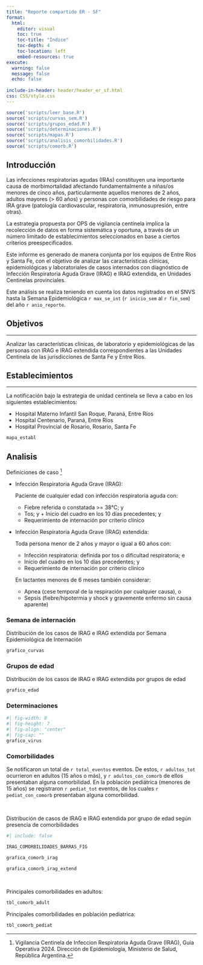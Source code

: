 ```yaml
---
title: "Reporte compartido ER - SF"
format: 
  html:
    editor: visual
    toc: true
    toc-title: "Índice"
    toc-depth: 4
    toc-location: left
    embed-resources: true
execute: 
  warning: false
  message: false
  echo: false
  
include-in-header: header/header_er_sf.html
css: CSS/style.css  
---
```


```r
source('scripts/leer_base.R')
source('scripts/curvas_sem.R')
source('scripts/grupos_edad.R')
source('scripts/determinaciones.R')
source('scripts/mapas.R')
source('scripts/analisis_comorbilidades.R')
source('scripts/comorb.R')

```

## Introducción

Las infecciones respiratorias agudas (IRAs) constituyen una importante causa de morbimortalidad afectando fundamentalmente a niñas/os menores de cinco años, particularmente aquellos menores de 2 años, adultos mayores (\> 60 años) y personas con comorbilidades de riesgo para IRA grave (patología cardiovascular, respiratoria, inmunosupresión, entre otras).

La estrategia propuesta por OPS de vigilancia centinela implica la recolección de datos en forma sistemática y oportuna, a través de un número limitado de establecimientos seleccionados en base a ciertos criterios preespecificados.

Este informe es generado de manera conjunta por los equipos de Entre Rios y Santa Fe, con el objetivo de analizar las características clínicas, epidemiológicas y laboratoriales de casos internados con diagnóstico de Infección Respiratoria Aguda Grave (IRAG) e IRAG extendida, en Unidades Centinelas provinciales.

Este análisis se realiza teniendo en cuenta los datos registrados en el SNVS hasta la Semana Epidemiológica `r max_se_int` (`r inicio_sem` al `r fin_sem`) del año `r anio_reporte`.

## Objetivos

------------------------------------------------------------------------

Analizar las características clínicas, de laboratorio y epidemiológicas de las personas con IRAG e IRAG extendida correspondientes a las Unidades Centinela de las jurisdicciones de Santa Fe y Entre Ríos.

## Establecimientos

------------------------------------------------------------------------

La notificación bajo la estrategia de unidad centinela se lleva a cabo en los siguientes establecimientos:

-   Hospital Materno Infantil San Roque, Paraná, Entre Ríos
-   Hospital Centenario, Paraná, Entre Ríos
-   Hospital Provincial de Rosario, Rosario, Santa Fe

```r

mapa_establ

```

## Analisis

Definiciones de caso [^1]

[^1]: Vigilancia Centinela de Infeccion Respiratoria Aguda Grave (IRAG), Guia Operativa 2024. Dirección de Epidemiología, Ministerio de Salud, República Argentina.

-   Infección Respiratoria Aguda Grave (IRAG):

    Paciente de cualquier edad con infección respiratoria aguda con:

    -   Fiebre referida o constatada \>= 38°C; y
    -   Tos; y + Inicio del cuadro en los 10 días precedentes; y
    -   Requerimiento de internación por criterio clínico

-   Infección Respiratoria Aguda Grave (IRAG) extendida:

    Toda persona menor de 2 años y mayor o igual a 60 años con:

    -   Infección respiratoria: definida por tos o dificultad respiratoria; e
    -   Inicio del cuadro en los 10 días precedentes; y
    -   Requerimiento de internación por criterio clínico

    En lactantes menores de 6 meses también considerar:

    -   Apnea (cese temporal de la respiración por cualquier causa), o
    -   Sepsis (fiebre/hipotermia y shock y gravemente enfermo sin causa aparente)

### Semana de internación

Distribución de los casos de IRAG e IRAG extendida por Semana Epidemiológica de Internación

```r

grafico_curvas

```

### Grupos de edad

Distribución de los casos de IRAG e IRAG extendida por grupos de edad

```r

grafico_edad

```

### Determinaciones

```r
#| fig-width: 8
#| fig-height: 7
#| fig-align: "center"
#| fig-cap: ""
grafico_virus

```

### Comorbilidades

Se notificaron un total de `r total_eventos` eventos. De estos, `r adultos_tot` ocurrieron en adultos (15 años o más), y `r adultos_con_comorb` de ellos presentaban alguna comorbilidad. En la población pediátrica (menores de 15 años) se registraron `r pediat_tot` eventos, de los cuales `r pediat_con_comorb` presentaban alguna comorbilidad.

<br>

Distribución de casos de IRAG e IRAG extendida por grupo de edad según presencia de comorbilidades

```r
#| include: false

IRAG_COMORBILIDADES_BARRAS_FIG

```

```r
grafica_comorb_irag
```

```r
grafica_comorb_irag_extend

```

<br>

Principales comorbilidades en adultos:

```r

tbl_comorb_adult

```

Principales comorbilidades en población pediatrica:

```r

tbl_comorb_pediat

```
